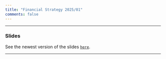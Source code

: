 ```yaml
---
title: "Financial Strategy 2025/01"
comments: false
---
```


___

###  Slides

See the newest version of the slides  [`here`](https://henriquemartins.net/teaching/financial_strategy/).



___